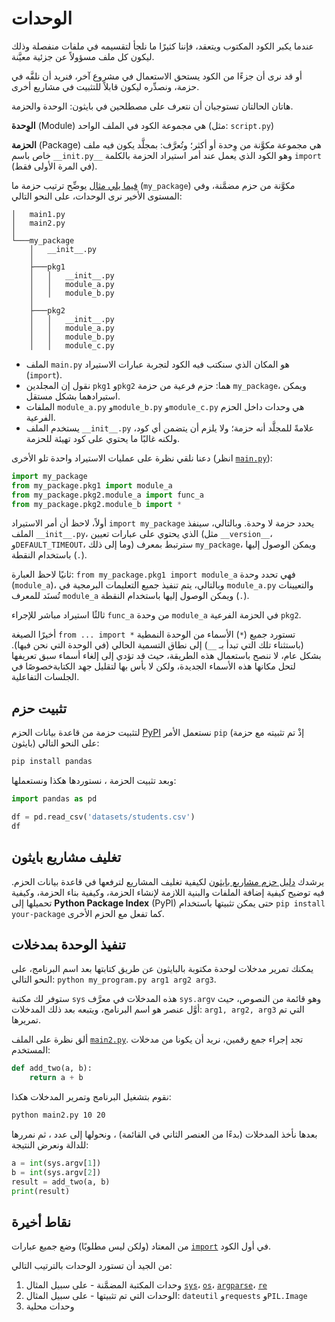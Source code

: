 # الوحدات

عندما يكبر الكود المكتوب ويتعقد، فإننا كثيرًا ما نلجأ لتقسيمه في ملفات منفصلة وذلك ليكون كل ملف مسؤولاً عن جزئية معيَّنة.

أو قد نرى أن جزءًا من الكود يستحق الاستعمال في مشروع آخر، فنريد أن نلفَّه في حزمة، ونصدِّره ليكون قابلاً للتثبيت في مشاريع أخرى.

هاتان الحالتان تستوجبان أن نتعرف على مصطلحين في بايثون: الوحدة والحزمة.

**الوِحدة** (Module) هي مجموعة الكود في الملف الواحد (مثل: `script.py`)

**الحزمة** (Package) هي مجموعة مكوَّنة من وِحدة أو أكثر؛ وتُعرَّف: بمجلَّد يكون فيه ملف خاص باسم `__init.py__` وهو الكود الذي يعمل عند أمر استيراد الحزمة بالكلمة `import` (في المرة الأولى فقط).

[فيما يلي مثال](./examples/packages/) يوضِّح ترتيب حزمة ما (`my_package`) مكوَّنة من حزم مضمَّنة، وفي المستوى الأخير نرى الوحدات، على النحو التالي:

```
│   main1.py
│   main2.py
│
└───my_package
    │   __init__.py
    │
    ├───pkg1
    │   │   __init__.py
    │   │   module_a.py
    │   │   module_b.py
    │
    ├───pkg2
    │   │   __init__.py
    │   │   module_a.py
    │   │   module_b.py
    │   │   module_c.py
```

- الملف `main.py` هو المكان الذي سنكتب فيه الكود لتجربة عبارات الاستيراد (`import`).
- نقول إن المجلدين `pkg1` و`pkg2` هما: حزم فرعية من حزمة `my_package`، ويمكن استيرادهما بشكل مستقل.
- الملفات `module_a.py` و`module_b.py` و`module_c.py` هي وحدات داخل الحزم الفرعية.
- يستخدم الملف `__init__.py` علامةً للمجلَّد أنه حزمة؛ ولا يلزم أن يتضمن أي كود، ولكنه غالبًا ما يحتوي على كود تهيئة للحزمة.

دعنا نلقي نظرة على عمليات الاستيراد واحدة تلو الأخرى (انظر  [`main.py`](./examples/packages/main1.py)):


```python
import my_package
from my_package.pkg1 import module_a
from my_package.pkg2.module_a import func_a
from my_package.pkg2.module_b import *
```

أولاً، لاحظ أن أمر الاستيراد `import my_package` يحدد حزمة لا وحدة. وبالتالي، سينفذ الملف `__init__.py`، الذي يحتوي على عبارات تعيين (مثل `__version__`، و`DEFAULT_TIMEOUT`، وما إلى ذلك) سترتبط بمعرف `my_package`، ويمكن الوصول إليها باستخدام النقطة (`.`).

ثانيًا لاحظ العبارة: `from my_package.pkg1 import module_a` فهي تحدد وحدة (`module_a`)، وبالتالي، يتم تنفيذ جميع التعليمات البرمجية في `module_a.py` والتعيينات تُسنَد للمعرف `module_a` ويمكن الوصول إليها باستخدام النقطة (`.`).

ثالثًا استيراد مباشر للإجراء `func_a` من وحدة `module_a` في الحزمة الفرعية `pkg2`.

أخيرًا الصيغة `from ... import *` تستورد جميع (`*`) الأسماء من الوحدة النمطية (باستثناء تلك التي تبدأ بـ `__`) إلى نطاق التسمية الحالي (في الوحدة التي نحن فيها). بشكل عام، لا ننصح باستعمال هذه الطريقة، حيث قد تؤدي إلى إلغاء أسماء سبق تعريفها لتحل مكانها هذه الأسماء الجديدة، ولكن لا بأس بها لتقليل جهد الكتابةخصوصًا في الجلسات التفاعلية.

## تثبيت حزم

لتثبيت حزمة من قاعدة بيانات الحزم [PyPI](https://pypi.org/) نستعمل الأمر `pip` (إذْ تم تثبيته مع حزمة بايثون) على النحو التالي:


```bash
pip install pandas
```

وبعد تثبيت الحزمة ، نستوردها هكذا ونستعملها:


```python
import pandas as pd

df = pd.read_csv('datasets/students.csv')
df
```

## تغليف مشاريع بايثون

يرشدك [دليل حزم مشاريع بايثون](https://packaging.python.org/en/latest/tutorials/packaging-projects/) لكيفية تغليف المشاريع لترفعها في قاعدة بيانات الحزم. فيه توضيح كيفية إضافة الملفات والبنية اللازمة لإنشاء الحزمة، وكيفية بناء الحزمة، وكيفية تحميلها إلى **Python Package Index** (PyPI) حتى يمكن تثبيتها باستخدام `pip install your-package` كما تفعل مع الحزم الأخرى.


## تنفيذ الوحدة بمدخلات
يمكنك تمرير مدخلات لوحدة مكتوبة بالبايثون عن طريق كتابتها بعد اسم البرنامج، على النحو التالي: `python my_program.py arg1 arg2 arg3`.

ستوفر لك مكتبة `sys` هذه المدخلات في معرَّف `sys.argv` وهو قائمة من النصوص، حيث أوَّل عنصر هو اسم البرنامج، ويتبعه بعد ذلك المدخلات: `arg1, arg2, arg3` التي تم تمريرها.

ألق نظرة على الملف [`main2.py`](./examples/packages/main2.py). تجد إجراء جمع رقمين، نريد أن يكونا من مدخلات المستخدم:


```python
def add_two(a, b):
    return a + b
```

نقوم بتشغيل البرنامج وتمرير المدخلات هكذا:



```bash
python main2.py 10 20
```

بعدها نأخذ المدخلات (بدءًا من العنصر الثاني في القائمة) ، ونحولها إلى عدد ، ثم نمررها للدالة ونعرض النتيجة:



```python
a = int(sys.argv[1])
b = int(sys.argv[2])
result = add_two(a, b)
print(result)
```

## نقاط أخيرة

من المعتاد (ولكن ليس مطلوبًا) وضع جميع عبارات [`import`](https://docs.python.org/3/reference/simple_stmts.html#import) في أول الكود.

من الجيد أن تستورد الوحدات بالترتيب التالي:

1. وحدات المكتبة المضمَّنة - على سبيل المثال [`sys`](https://docs.python.org/3/library/sys.html#module-sys)، [`os`](https://docs.python.org/3/library/os.html#module-os)، [`argparse`](https://docs.python.org/3/library/argparse.html#module-argparse)، [`re`](https://docs.python.org/3/library/re.html#module-re)
2. الوحدات التي تم تثبيتها - على سبيل المثال: `dateutil` و`requests` و`PIL.Image`
3. وحدات محلية

